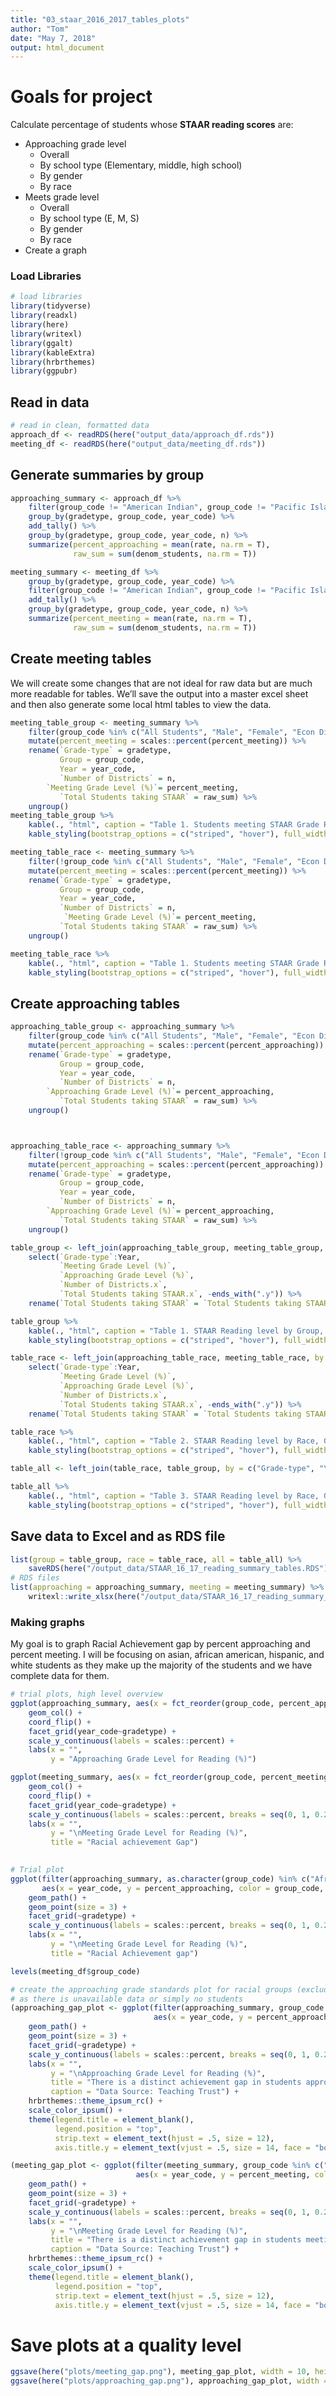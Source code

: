 ```yaml
---
title: "03_staar_2016_2017_tables_plots"
author: "Tom"
date: "May 7, 2018"
output: html_document
---
```


# Goals for project

Calculate percentage of students whose **STAAR reading scores** are:  

* Approaching grade level
    * Overall
    * By school type (Elementary, middle, high school)
    * By gender
    * By race
* Meets grade level
    * Overall
    * By school type (E, M, S)
    * By gender
    * By race
* Create a graph    

### Load Libraries

```r
# load libraries
library(tidyverse)
library(readxl)
library(here)
library(writexl)
library(ggalt)
library(kableExtra)
library(hrbrthemes)
library(ggpubr)
```

## Read in data

```r
# read in clean, formatted data
approach_df <- readRDS(here("output_data/approach_df.rds"))
meeting_df <- readRDS(here("output_data/meeting_df.rds"))
```

## Generate summaries by group

```r
approaching_summary <- approach_df %>% 
    filter(group_code != "American Indian", group_code != "Pacific Islander") %>% 
    group_by(gradetype, group_code, year_code) %>% 
    add_tally() %>% 
    group_by(gradetype, group_code, year_code, n) %>% 
    summarize(percent_approaching = mean(rate, na.rm = T),
              raw_sum = sum(denom_students, na.rm = T))

meeting_summary <- meeting_df %>% 
    group_by(gradetype, group_code, year_code) %>% 
    filter(group_code != "American Indian", group_code != "Pacific Islander") %>% 
    add_tally() %>% 
    group_by(gradetype, group_code, year_code, n) %>% 
    summarize(percent_meeting = mean(rate, na.rm = T),
              raw_sum = sum(denom_students, na.rm = T))
```

## Create meeting tables

We will create some changes that are not ideal for raw data but are much more readable for tables. We'll save the output into a master excel sheet and then also generate some local html tables to view the data.

```r
meeting_table_group <- meeting_summary %>% 
    filter(group_code %in% c("All Students", "Male", "Female", "Econ Disadv", "Special Ed", "At Risk", "ELL")) %>%
    mutate(percent_meeting = scales::percent(percent_meeting)) %>% 
    rename(`Grade-type` = gradetype,
           Group = group_code,
           Year = year_code,
           `Number of Districts` = n,
        `Meeting Grade Level (%)`= percent_meeting,
           `Total Students taking STAAR` = raw_sum) %>%
    ungroup() 
meeting_table_group %>% 
    kable(., "html", caption = "Table 1. Students meeting STAAR Grade Reading level by Group, Grade-type, and Year") %>% 
    kable_styling(bootstrap_options = c("striped", "hover"), full_width = F)

meeting_table_race <- meeting_summary %>% 
    filter(!group_code %in% c("All Students", "Male", "Female", "Econ Disadv", "Special Ed", "At Risk", "ELL")) %>%
    mutate(percent_meeting = scales::percent(percent_meeting)) %>% 
    rename(`Grade-type` = gradetype, 
           Group = group_code,
           Year = year_code,
           `Number of Districts` = n,
            `Meeting Grade Level (%)`= percent_meeting,
           `Total Students taking STAAR` = raw_sum) %>%
    ungroup() 

meeting_table_race %>% 
    kable(., "html", caption = "Table 1. Students meeting STAAR Grade Reading level by Race, Grade-type, and Year") %>% 
    kable_styling(bootstrap_options = c("striped", "hover"), full_width = F)

```

## Create approaching tables


```r
approaching_table_group <- approaching_summary %>% 
    filter(group_code %in% c("All Students", "Male", "Female", "Econ Disadv", "Special Ed", "At Risk", "ELL")) %>%
    mutate(percent_approaching = scales::percent(percent_approaching)) %>% 
    rename(`Grade-type` = gradetype,
           Group = group_code,
           Year = year_code,
           `Number of Districts` = n,
        `Approaching Grade Level (%)`= percent_approaching,
           `Total Students taking STAAR` = raw_sum) %>%
    ungroup() 



approaching_table_race <- approaching_summary %>% 
    filter(!group_code %in% c("All Students", "Male", "Female", "Econ Disadv", "Special Ed", "At Risk", "ELL")) %>%
    mutate(percent_approaching = scales::percent(percent_approaching)) %>% 
    rename(`Grade-type` = gradetype, 
           Group = group_code,
           Year = year_code,
           `Number of Districts` = n,
        `Approaching Grade Level (%)`= percent_approaching,
           `Total Students taking STAAR` = raw_sum) %>%
    ungroup() 
```

```r
table_group <- left_join(approaching_table_group, meeting_table_group, by = c("Grade-type", "Group", "Year")) %>% 
    select(`Grade-type`:Year,
           `Meeting Grade Level (%)`,
           `Approaching Grade Level (%)`, 
           `Number of Districts.x`, 
           `Total Students taking STAAR.x`, -ends_with(".y")) %>% 
    rename(`Total Students taking STAAR` = `Total Students taking STAAR.x`, `Number of Districts` = `Number of Districts.x`)

table_group %>% 
    kable(., "html", caption = "Table 1. STAAR Reading level by Group, Grade-type, and Year") %>% 
    kable_styling(bootstrap_options = c("striped", "hover"), full_width = F)

table_race <- left_join(approaching_table_race, meeting_table_race, by = c("Grade-type", "Group", "Year")) %>% 
    select(`Grade-type`:Year, 
           `Meeting Grade Level (%)`,
           `Approaching Grade Level (%)`,
           `Number of Districts.x`, 
           `Total Students taking STAAR.x`, -ends_with(".y")) %>% 
    rename(`Total Students taking STAAR` = `Total Students taking STAAR.x`, `Number of Districts` = `Number of Districts.x`)

table_race %>% 
    kable(., "html", caption = "Table 2. STAAR Reading level by Race, Grade-type, and Year") %>% 
    kable_styling(bootstrap_options = c("striped", "hover"), full_width = F)

table_all <- left_join(table_race, table_group, by = c("Grade-type", "Year"))

table_all %>% 
    kable(., "html", caption = "Table 3. STAAR Reading level by Race, Group, Grade-type, and Year") %>% 
    kable_styling(bootstrap_options = c("striped", "hover"), full_width = F)
```

## Save data to Excel and as RDS file

```r
list(group = table_group, race = table_race, all = table_all) %>% 
    saveRDS(here("/output_data/STAAR_16_17_reading_summary_tables.RDS"))
# RDS files
list(approaching = approaching_summary, meeting = meeting_summary) %>% 
    writexl::write_xlsx(here("/output_data/STAAR_16_17_reading_summary_tables.xlsx"))
```

### Making graphs

My goal is to graph Racial Achievement gap by percent approaching and percent meeting. I will be focusing on asian, african american, hispanic, and white students as they make up the majority of the students and we have complete data for them.

```r
# trial plots, high level overview
ggplot(approaching_summary, aes(x = fct_reorder(group_code, percent_approaching), y = percent_approaching)) +
    geom_col() +
    coord_flip() +
    facet_grid(year_code~gradetype) +
    scale_y_continuous(labels = scales::percent) +
    labs(x = "", 
         y = "Approaching Grade Level for Reading (%)")

ggplot(meeting_summary, aes(x = fct_reorder(group_code, percent_meeting), y = percent_meeting)) +
    geom_col() +
    coord_flip() +
    facet_grid(year_code~gradetype) +
    scale_y_continuous(labels = scales::percent, breaks = seq(0, 1, 0.2)) +
    labs(x = "", 
         y = "\nMeeting Grade Level for Reading (%)",
         title = "Racial achievement Gap")
    
```

```r
# Trial plot
ggplot(filter(approaching_summary, as.character(group_code) %in% c("African American", "White", "Hispanic", "Asian")), 
       aes(x = year_code, y = percent_approaching, color = group_code, group = group_code)) +
    geom_path() +
    geom_point(size = 3) +
    facet_grid(~gradetype) +
    scale_y_continuous(labels = scales::percent, breaks = seq(0, 1, 0.2), limits = c(0, 1)) +
    labs(x = "", 
         y = "\nMeeting Grade Level for Reading (%)",
         title = "Racial Achievement gap")

levels(meeting_df$group_code)

```

```r
# create the approaching grade standards plot for racial groups (excluding Native American and Pacific Islanders)
# as there is unavailable data or simply no students
(approaching_gap_plot <- ggplot(filter(approaching_summary, group_code %in% c("African American", "White", "Hispanic", "Asian")), 
                                aes(x = year_code, y = percent_approaching, color = group_code, group = group_code)) +
    geom_path() +
    geom_point(size = 3) +
    facet_grid(~gradetype) +
    scale_y_continuous(labels = scales::percent, breaks = seq(0, 1, 0.2), limits = c(0, 1)) +
    labs(x = "", 
         y = "\nApproaching Grade Level for Reading (%)",
         title = "There is a distinct achievement gap in students approaching reading standards\nbetween White/Asian students compared to Hispanic/African American students",
         caption = "Data Source: Teaching Trust") +
    hrbrthemes::theme_ipsum_rc() +
    scale_color_ipsum() +
    theme(legend.title = element_blank(),
          legend.position = "top",
          strip.text = element_text(hjust = .5, size = 12),
          axis.title.y = element_text(vjust = .5, size = 14, face = "bold")))

(meeting_gap_plot <- ggplot(filter(meeting_summary, group_code %in% c("African American", "White", "Hispanic", "Asian")), 
                            aes(x = year_code, y = percent_meeting, color = group_code, group = group_code)) +
    geom_path() +
    geom_point(size = 3) +
    facet_grid(~gradetype) +
    scale_y_continuous(labels = scales::percent, breaks = seq(0, 1, 0.2), limits = c(0, 1)) +
    labs(x = "", 
         y = "\nMeeting Grade Level for Reading (%)",
         title = "There is a distinct achievement gap in students meeting reading standards\nbetween White/Asian students compared to Hispanic/African American students",
         caption = "Data Source: Teaching Trust") +
    hrbrthemes::theme_ipsum_rc() +
    scale_color_ipsum() +
    theme(legend.title = element_blank(),
          legend.position = "top",
          strip.text = element_text(hjust = .5, size = 12),
          axis.title.y = element_text(vjust = .5, size = 14, face = "bold")))
```

# Save plots at a quality level
```r
ggsave(here("plots/meeting_gap.png"), meeting_gap_plot, width = 10, height = 8, units = "in", dpi = 1000)
ggsave(here("plots/approaching_gap.png"), approaching_gap_plot, width = 10, height = 8, units = "in", dpi = 1000)
```

